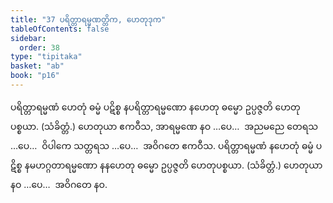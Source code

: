 ```yaml
---
title: "37 ပရိတ္တာရမ္မဏတ္တိက, ဟေတုဒုက"
tableOfContents: false
sidebar:
  order: 38
type: "tipitaka"
basket: "ab"
book: "p16"
---
```



<DynamicBreadcrumb />

<Division number="79" book="p16" e="ch" v="40" p="270">

<Paragraph number="207" book="p16">
ပရိတ္တာရမ္မဏံ ဟေတုံ ဓမ္မံ ပဋိစ္စ နပရိတ္တာရမ္မဏော နဟေတု ဓမ္မော ဥပ္ပဇ္ဇတိ ဟေတုပစ္စယာ. (သံခိတ္တံ.) ဟေတုယာ ဧကဝီသ, အာရမ္မဏေ နဝ …ပေ…  အညမညေ တေရသ …ပေ…  ဝိပါကေ သတ္တရသ …ပေ…  အဝိဂတေ ဧကဝီသ.
</Paragraph>

<Paragraph number="208" book="p16">
ပရိတ္တာရမ္မဏံ နဟေတုံ ဓမ္မံ ပဋိစ္စ နမဟဂ္ဂတာရမ္မဏော နနဟေတု ဓမ္မော ဥပ္ပဇ္ဇတိ ဟေတုပစ္စယာ. (သံခိတ္တံ.) ဟေတုယာ နဝ …ပေ…  အဝိဂတေ နဝ.
</Paragraph>
</Division>